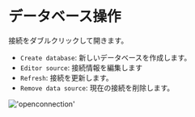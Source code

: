 # データベース操作

接続をダブルクリックして開きます。
- `Create database`: 新しいデータベースを作成します。
- `Editor source`: 接続情報を編集します
- `Refresh`: 接続を更新します。
- `Remove data source`: 現在の接続を削除します。

!['openconnection'](/image/connection-manage/openconnection.png)
